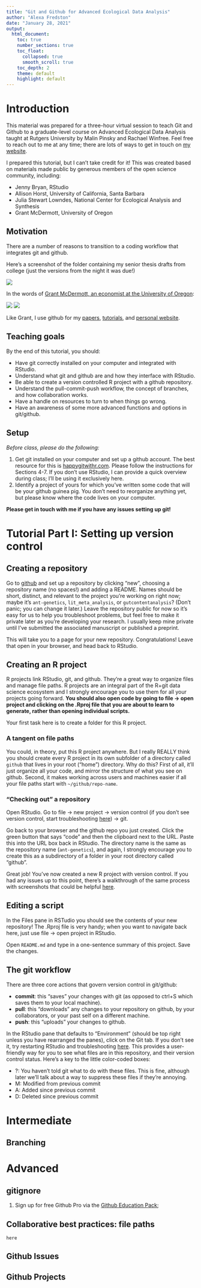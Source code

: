 ```yaml
---
title: "Git and Github for Advanced Ecological Data Analysis"
author: "Alexa Fredston"
date: "January 28, 2021"
output:
  html_document:
    toc: true
    number_sections: true
    toc_float: 
      collapsed: true
      smooth_scroll: true
    toc_depth: 2
    theme: default
    highlight: default
---
```


# Introduction

This material was prepared for a three-hour virtual session to teach Git and Github to a graduate-level course on Advanced Ecological Data Analysis taught at Rutgers University by Malin Pinsky and Rachael Winfree. Feel free to reach out to me at any time; there are lots of ways to get in touch on [my website](www.alexafredston.com).

I prepared this tutorial, but I can't take credit for it! This was created based on materials made public by generous members of the open science community, including: 

* Jenny Bryan, RStudio
* Allison Horst, University of California, Santa Barbara
* Julia Stewart Lowndes, National Center for Ecological Analysis and Synthesis
* Grant McDermott, University of Oregon

## Motivation

There are a number of reasons to transition to a coding workflow that integrates git and github. 

Here's a screenshot of the folder containing my senior thesis drafts from college (just the versions from the night it was due!)

![](thesisversions.png)

In the words of [Grant McDermott, an economist at the University of Oregon](
https://raw.githack.com/uo-ec607/lectures/master/02-git/02-Git.html#1):

![](grant_slide8.png)
![](grant_slide9.png)

Like Grant, I use github for my [papers](https://github.com/afredston/range-edge-niches), [tutorials](https://github.com/afredston/collaborations_workflows_lecture), and [personal website](https://github.com/afredston/personalwebsite). 

## Teaching goals

By the end of this tutorial, you should:

* Have git correctly installed on your computer and integrated with RStudio.
* Understand what git and github are and how they interface with RStudio. 
* Be able to create a version controlled R project with a github repository.
* Understand the pull-commit-push workflow, the concept of branches, and how collaboration works. 
* Have a handle on resources to turn to when things go wrong. 
* Have an awareness of some more advanced functions and options in git/github. 

## Setup 

*Before class, please do the following:* 

1. Get git installed on your computer and set up a github account. The best resource for this is [happygitwithr.com](https://happygitwithr.com/github-acct.html). Please follow the instructions for Sections 4-7. If you don't use RStudio, I can provide a quick overview during class; I'll be using it exclusively here. 
1. Identify a project of yours for which you've written some code that will be your github guinea pig. You don't need to reorganize anything yet, but please know where the code lives on your computer. 

**Please get in touch with me if you have any issues setting up git!**

# Tutorial Part I: Setting up version control

## Creating a repository

Go to [github](www.github.com) and set up a repository by clicking "new", choosing a repository name (no spaces!) and adding a README. Names should be short, distinct, and relevant to the project you're working on right now; maybe it's `ant-genetics`, `lit_meta_analysis`, or `gutcontentanalysis`? (Don't panic; you can change it later.) Leave the repository public for now so it's easy for us to help you troubleshoot problems, but feel free to make it private later as you're developing your research. I usually keep mine private until I've submitted the associated manuscript or published a preprint. 

This will take you to a page for your new repository. Congratulations! Leave that open in your browser, and head back to RStudio. 

## Creating an R project

R projects link RStudio, git, and github. They're a great way to organize files and manage file paths. R projects are an integral part of the R+git data science ecosystem and I strongly encourage you to use them for all your projects going forward. **You should also open code by going to file -> open project and clicking on the .Rproj file that you are about to learn to generate, rather than opening individual scripts.**

Your first task here is to create a folder for this R project. 

### A tangent on file paths 

You could, in theory, put this R project anywhere. But I really REALLY think you should create every R project in its own subfolder of a directory called `github` that lives in your root ("home") directory. Why do this? First of all, it'll just organize all your code, and mirror the structure of what you see on github. Second, it makes working across users and machines easier if all your file paths start with `~/github/repo-name`. 

### "Checking out" a repository

Open RStudio. Go to file -> new project -> version control (if you don't see version control, start troubleshooting [here](https://happygitwithr.com/rstudio-see-git.html)) -> git. 

Go back to your browser and the github repo you just created. Click the green button that says "code" and then the clipboard next to the URL. Paste this into the URL box back in RStudio. The directory name is the same as the repository name (`ant-genetics`), and again, I strongly encourage you to create this as a subdirectory of a folder in your root directory called "github".

Great job! You've now created a new R project with version control. If you had any issues up to this point, there's a walkthrough of the same process with screenshots that could be helpful [here](https://rstudio-conf-2020.github.io/r-for-excel/github.html#create-a-repository-on-github.com). 

## Editing a script 

In the Files pane in RSTudio you should see the contents of your new repository! The .Rproj file is very handy; when you want to navigate back here, just use file -> open project in RStudio. 

Open `README.md` and type in a one-sentence summary of this project. Save the changes. 

## The git workflow

There are three core actions that govern version control in git/github:

* **commit**: this "saves" your changes with git (as opposed to ctrl+S which saves them to your local machine). 
* **pull**: this "downloads" any changes to your repository on github, by your collaborators, or your past self on a different machine. 
* **push**: this "uploads" your changes to github.

In the RStudio pane that defaults to "Environment" (should be top right unless you have rearranged the panes), click on the Git tab. If you don't see it, try restarting RStudio and troubleshooting  [here](https://happygitwithr.com/rstudio-see-git.html). This provides a user-friendly way for you to see what files are in this repository, and their version control status. Here's a key to the little color-coded boxes:

* ?: You haven't told git what to do with these files. This is fine, although later we'll talk about a way to suppress these files if they're annoying. 
* M: Modified from previous commit
* A: Added since previous commit
* D: Deleted since previous commit

# Intermediate 


## Branching 

# Advanced

## gitignore 


1. Sign up for free Github Pro via the [Github Education Pack](https://education.github.com/pack/offers); 

## Collaborative best practices: file paths 

`here`

## Github Issues

## Github Projects